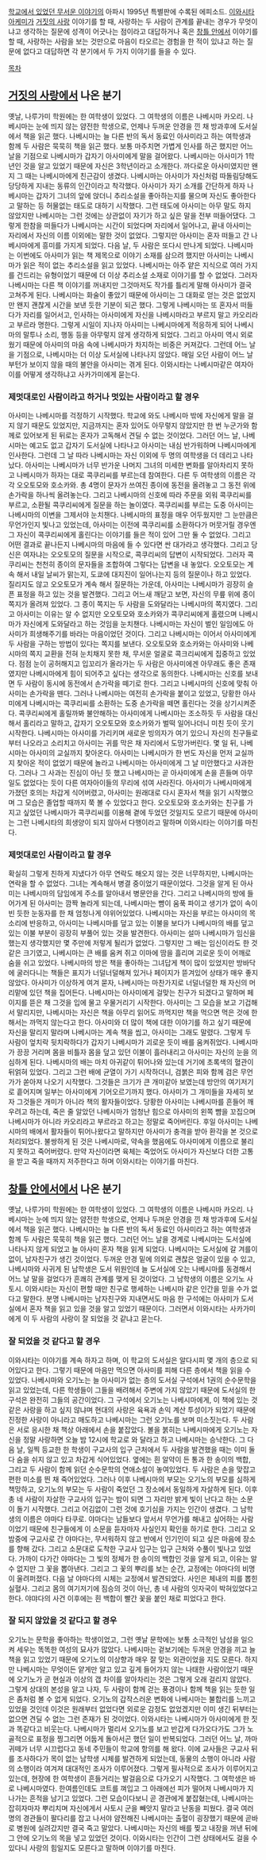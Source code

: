 [[학교에서 있었던 무서운 이야기]]의 아파시 1995년 특별판에 수록된 에피소드. [[이와시타 아케미]]가 [[거짓의 사랑]] 이야기를 할 때, 사랑하는 두 사람이 관계를 끝내는 경우가 무엇이냐고 생각하는 질문에 성격이 어긋나는 점이라고 대답하거나 혹은 [[창틀 안에서]] 이야기를 할 때, 사랑하는 사람을 보는 것만으로 마음이 타오르는 경험을 한 적이 있냐고 하는 질문에 없다고 대답하면 각 분기에서 두 가지 이야기를 들을 수 있다.

[[목차]]
== [[거짓의 사랑]]에서 나온 분기 ==
옛날, 나루가미 학원에는 한 여학생이 있었다. 그 여학생의 이름은 나베시마 카오리. 나베시마는 눈에 띄지 않는 얌전한 학생으로, 언제나 두꺼운 안경을 낀 채 방과후에 도서실에서 책을 읽곤 했다. 나베시마는 늘 다른 반의 독서 동료인 아사미라고 하는 여학생과 함께 두 사람은 묵묵히 책을 읽곤 했다. 보통 마주치면 가볍게 인사를 하곤 했지만 어느 날을 기점으로 나베시마가 갑자기 아사미에게 말을 걸어왔다. 나베시마는 아사미가 1학년인 것을 알고 있었기 때문에 자신은 3학년이라고 소개한다. 까다로운 아사미였지만 왠지 그 때는 나베시마에게 친근감이 생겼다. 나베시마는 아사미가 자신처럼 따돌림당해도 당당하게 지내는 동류의 인간이라고 착각했다. 아사미가 자기 소개를 간단하게 하자 나베시마는 갑자기 그녀의 앞에 앉더니 추리소설을 좋아하는지를 물으며 자신도 좋아한다고 말하는 등 허물없는 태도로 대하기 시작했다. 그런 태도에 아사미는 아무 말도 하지 않았지만 나베시마는 그런 것에는 상관없이 자기가 하고 싶은 말을 전부 떠들어댔다. 그렇게 한참을 떠들다가 나베시마는 시간이 되었다며 자리에서 일어나고, 끝내 아사미는 자리에서 자신의 이름 이외에는 말한 것이 없었다. 그렇지만 아사미는 혼자 떠들고 간 나베시마에게 흥미를 가지게 되었다. 다음 날, 두 사람은 또다시 만나게 되었다. 나베시마는 이번에도 아사미가 읽는 책 제목으로 이야기 소재를 삼으려 했지만 아사미는 나베시마가 읽은 적이 없는 추리소설을 읽고 있었다. 나베시마는 아주 얕은 지식으로 여러 가지를 건드리는 유형이었기 때문에 더 이상 추리소설 소재로 이야기를 할 수 없었다. 그러자 나베시마는 다른 책 이야기를 꺼내지만 그것마저도 작가를 틀리게 말해 아사미가 결국 고쳐주게 된다. 나베시마는 화술이 좋았기 때문에 아사미는 그 대화로 얻는 것은 없었지만 왠지 괜찮게 시간을 보낸 듯한 기분이 되곤 했다. 그렇게 나베시마는 또 혼자서 떠들다가 자리를 일어서고, 인사하는 아사미에게 자신을 나베시마라고 부르지 말고 카오리라고 부르라 명한다. 그렇게 시일이 지나자 아사미는 나베시마에게 적응하게 되어 나베시마의 말투나 소리, 행동 등을 아무렇지 않게 생각하게 되었다. 그리고 아사미 역시 외로웠기 때문에 아사미의 마음 속에 나베시마가 차지하는 비중은 커져갔다. 그런데 어느 날을 기점으로, 나베시마는 더 이상 도서실에 나타나지 않았다. 매일 오던 사람이 어느 날부턴가 보이지 않을 때의 불안을 아사미는 겪게 된다. 이와시타는 나베시마같은 여자아이를 어떻게 생각하냐고 사카가미에게 묻는다.

=== 제멋대로인 사람이라고 하거나 멋있는 사람이라고 할 경우 ===
아사미는 나베시마를 걱정하기 시작했다. 학교에 와도 나베시마 밖에 자신에게 말을 걸지 않기 때문도 있었지만, 지금까지는 혼자 있어도 아무렇지 않았지만 한 번 누군가와 함께로 있어보게 된 뒤로는 혼자가 고독해서 견딜 수 없는 것이었다. 그러던 어느 날, 나베시마는 예고도 없고 갑자기 도서실에 나타나고 아사미는 내심 반가워하며 나베시마에게 인사한다. 그런데 그 날 따라 나베시마는 자신 이외에 두 명의 여학생을 더 데리고 나타났다. 아사미는 나베시마가 너무 반가운 나머지 그녀의 미세한 변화를 알아차리지 못하고 나베시마가 하자는 대로 콕쿠리씨를 부르는데 참여한다. 다른 두 여학생의 이름은 각각 오오토모와 호소카와. 총 4명이 문자가 쓰여진 종이에 동전을 올려놓고 그 동전 위에 손가락을 하나씩 올려놓는다. 그리고 나베시마의 신호에 따라 주문을 외워 콕쿠리씨를 부르고, 소환될 콕쿠리씨에게 질문을 하는 놀이였다. 콕쿠리씨를 부르는 도중 아사미는 나베시마의 이변을 그제서야 눈치챈다. 나베시마의 표정을 매우 어두웠지만 그 눈만큼은 무언가인지 빛나고 있었는데, 아사미는 이전에 콕쿠리씨를 소환하다가 머뭇거릴 경우엔 그 자신이 콕쿠리씨에게 홀린다는 이야기를 들은 적이 있어 그만 둘 수 없었다. 그리고 어떤 결과로 끝나든지 나베시마의 마음에 들 수 있다면 싼 대가라고 생각했다. 그리고 당신은 여자냐는 오오토모의 질문을 시작으로, 콕쿠리씨의 답변이 시작되었다. 그러자 콕쿠리씨는 천천히 종이의 문자들을 조합하여 그렇다는 답변을 내 놓았다. 오오토모는 계속 해서 내일 날씨가 맑는지, 도쿄에 대지진이 일어나는지 등의 질문이나 하고 있었다. 질리지도 않고 오오토모가 계속 해서 질문하는 가운데, 아사미는 나베시마가 굉장히 슬픈 표정을 하고 있는 것을 발견했다. 그리고 어느새 깨닫고 보면, 자신의 무릎 위에 종이 쪽지가 올려져 있었다. 그 종이 쪽지는 두 사람을 도와달라는 나베시마의 쪽지였다. 그리고 아사미는 이유는 알 수 없지만 오오토모와 호소카와가 콕쿠리씨에게 홀렸으며 나베시마가 자신에게 도와달라고 하는 것임을 눈치챈다. 나베시마는 자신이 벌인 일임에도 아사미가 희생해주기를 바라는 마음이었던 것이다. 그리고 나베시마는 이어서 아사미에게 두 사람을 구하는 방법이 있다는 쪽지를 보낸다. 오오토모와 호소카와는 아사미와 나베시마의 쪽지 교환을 전혀 눈치채지 못한 채, 무서운 얼굴로 콕크리씨에게 집중하고 있었다. 점점 눈이 공허해지고 입꼬리가 올라가는 두 사람은 아사미에겐 아무래도 좋은 존재였지만 나베시마에게 힘이 되어주고 싶다는 생각으로 동의한다. 나베시마는 신호를 보내면 두 사람이 동시에 동전에서 손가락을 떼기로 한다. 그리고 나베시마의 신호에 맞춰 아사미는 손가락을 뗀다. 그러나 나베시마는 여전히 손가락을 붙이고 있었고, 당황한 아사미에게 나베시마는 콕쿠리씨를 소환하는 도중 손가락을 떼면 홀린다는 것을 상기시켜준다. 콕쿠리씨에게 홀릴까봐 불안해하는 아사미에게 나베시마는 조소하듯 두 사람을 대신해서 홀리라고 말하고, 갑자기 오오토모와 호소카와가 벌떡 일어나더니 미친 듯이 웃기 시작한다. 나베시마는 아사미를 가리키며 새로운 빙의자가 여기 있으니 자신의 친구들로부터 나오라고 소리치고 아사미는 귀를 막은 채 자리에서 도망가버린다. 몇 일 뒤, 나베시마는 아사미의 교실까지 찾아온다. 아사미는 나베시마가 한 번도 자신을 먼저 교실까지 찾아온 적이 없었기 때문에 놀라고 나베시마는 아사미에게 그 날 미안했다고 사과한다. 그러나 그 사과는 진심이 아닌 듯 했고 나베시마는 곧 아사미에게 손을 흔들며 아무 일도 없었다는 듯이 다른 여자아이들의 무리에 섞여 사라진다. 아사미가 나베시마에게 가졌던 호의는 차갑게 식어버렸고, 아사미는 원래대로 다시 혼자서 책을 읽기 시작했으며 그 모습은 졸업할 때까지 쭉 볼 수 있었다고 한다. 오오토모와 호소카와는 친구를 가지고 싶었던 나베시마가 콕쿠리씨를 이용해 곁에 두었던 것일지도 모르기 때문에 아사미는 그런 나베시타의 희생양이 되지 않아서 다행이라고 말하며 이와시타는 이야기를 마친다.

=== 제멋대로인 사람이라고 할 경우 ===
확실히 그렇게 친하게 지냈다가 아무 연락도 해오지 않는 것은 너무하지만, 나베시마는 연락을 할 수 없었다. 그녀는 계속해서 병결 중이었기 때문이었다. 그것을 알게 된 아사미는 나베시마의 담임에게 주소를 알아내서 병문안을 간다. 그리고 나베시마의 방에 들어가게 된 아사미는 깜짝 놀라게 되는데, 나베시마는 뺨이 움푹 파이고 생기가 없이 속이 빈 듯한 눈동자를 한 채 엄청나게 야위어있었다. 나베시마는 자신을 부르는 아사미의 목소리에 반응하고, 아사미는 나베시마를 덮고 있는 이불을 보다가 나베시마의 배를 덮고 있는 이불 부분이 굉장히 부풀어 있는 것을 발견한다. 아사미는 설마 나베시마가 임신을 했는지 생각했지만 몇 주만에 저렇게 될리가 없었다. 그렇지만 그 배는 임신이라도 한 것 같은 크기였고, 나베시마는 큰 배를 움켜 쥐고 이마에 땀을 흘리며 괴로운 듯이 어깨로 숨을 쉬고 있었다. 나베시마의 방은 책을 좋아하는 그녀답게 책이 많이 있었지만 방바닥에 굴러다니는 책들은 표지가 너덜너덜해져 있거나 페이지가 뜯겨있어 상태가 매우 좋지 않았다. 아사미가 이상하게 여겨 묻자, 나베시마는 마찬가지로 너덜너덜한 채 자신의 머리맡에 있던 책을 집어든다. 나베시마는 아사미에게 걸맞는 친구가 되겠다고 말하며 페이지를 뜯은 채 그것을 입에 물고 우물거리기 시작한다. 아사미는 그 모습을 보고 기겁해서 말리지만, 나베시마는 자신은 책을 아무리 읽어도 까먹지만 책을 먹으면 먹은 것에 한해서는 까먹지 않는다고 한다. 아사미와 더 많이 책에 대한 이야기를 하고 싶기 때문에 자신을 말리지 말라며 나베시마는 계속 책을 씹고, 아사미는 그래도 말렸다. 그렇게 두 사람이 엎치락 뒷치락하다가 갑자기 나베시마가 괴로운 듯이 배를 움켜쥐었다. 나베시마가 끙끙 거리며 몸을 비틀자 몸을 덮고 있던 이불이 흘러내리고 아사미는 자신의 눈을 의심하게 된다. 나베시마의 배는 마치 아귀같이 튀어나와 있는데 거기에 초록색의 혈관이 뒤얽혀 있었다. 그리고 그런 배에 균열이 가기 시작하더니, 검붉은 피와 함께 검은 무언가가 쏟아져 나오기 시작했다. 그것들은 크기가 큰 개미같아 보였는데 방안의 여기저기로 흩어지며 일부는 아사미에게 기어오르기까지 했다. 아사미가 그 개미들을 자세히 보자 그것들은 개미가 아니라 책의 활자들이었다. 당황한 아사미는 나베시마를 흔들어 깨우려고 하는데, 죽은 줄 알았던 나베시마가 엄청난 힘으로 아사미의 왼쪽 뺨을 꼬집으며 나베시마가 아니라 카오리라고 부르라고 하고는 정말로 죽어버린다. 후일 아사미는 나베시마의 배에서 활자들이 튀어나왔다고 말하지만 아사미가 충격을 받아 환각을 본 것으로 처리되었다. 불쌍하게 된 것은 나베시마로, 약속을 했음에도 아사미에게 이름으로 불리지 못하고 죽어버렸다. 만약 자신이라면 육체는 죽었어도 아사미가 자신보다 더한 고통을 받고 죽을 때까지 저주한다고 하며 이와시타는 이야기를 마친다.

== [[창틀 안에서]]에서 나온 분기 ==
옛날, 나루가미 학원에는 한 여학생이 있었다. 그 여학생의 이름은 나베시마 카오리. 나베시마는 눈에 띄지 않는 얌전한 학생으로, 언제나 두꺼운 안경을 낀 채 방과후에 도서실에서 책을 읽곤 했다. 나베시마는 늘 다른 반의 독서 동료인 아사미라고 하는 여학생과 함께 두 사람은 묵묵히 책을 읽곤 했다. 그러던 어느 날을 경계로 나베시마는 도서실에 나타나지 않게 되었고 늘 아사미 혼자 책을 읽게 되었다. 나베시마는 도서실에 갈 겨를이 없이, 남자친구가 생긴 것이었다. 두꺼운 안경 밑에 의외로 괜찮은 얼굴이 있을 수 있고, 나베시마와 사귀게 된 남학생은 도서 위원인데 늘 도서실에 오는 나베시마를 동경해서 어느 날 말을 걸었다가 흔쾌히 관계를 맺게 된 것이었다. 그 남학생의 이름은 오기노 사토시. 이와시타는 자신이 편할 때만 친구로 행세하는 나베시마 같은 인간을 믿을 수가 없다고 말한다. 분명 나베시마는 남자친구와 지내면서도 마음 한 구석에는 아사미가 도서실에서 혼자 책을 읽고 있을 것을 알고 있었기 때문이다. 그러면서 이와시타는 사카가미에게 이 두 사람의 사랑이 잘 되었을 것 같냐고 묻는다.

=== 잘 되었을 것 같다고 할 경우 ===
이와시타는 이야기를 계속 하자고 하며, 이 학교의 도서실은 알다시피 몇 개의 층으로 되어있다고 한다. 그렇기 때문에 마음만 먹으면 아사미를 피해 다른 층에서 책을 읽을 수 있었다. 나베시마와 오기노는 늘 아사미가 없는 층의 도서실 구석에서 1권의 순수문학을 읽고 있었는데, 다른 학생들이 그들을 배려해서 주변에 가지 않았기 때문에 도서실의 한 구석은 완전히 그들의 공간이었다. 그 구석에서 오기노는 나베시마에게, 이 책에 있는 것 같은 사랑을 하고 싶지 않냐며 현대의 사랑은 육욕과 손익 계산 투성이가 되었기 때문에 진정한 사랑이 아니라고 매도하고 나베시마는 그런 오기노를 보며 미소짓는다. 두 사람은 서로 응시한 채 책상 아래에서 손을 붙잡았다. 볼을 붉히는 나베시마에게 오기노는 자신을 정말 사랑하면 오늘 밤 12시에 학교로 와 달라고 하고 나베시마는 승낙한다. 그 다음 날, 일찍 등교한 한 학생이 구교사의 입구 근처에서 두 사람을 발견했을 때는 이미 둘 다 숨을 쉬지 않고 있고 차갑게 식어있었다. 옆에는 흰 알약이 든 통과 한 송이의 백합, 그리고 두 사람이 함께 읽던 순수문학의 연애소설이 놓여있었다. 두 사람은 손을 맞잡고 편한 미소를 띈 채 죽어있었다. 그러나 이후 나베시마의 부모는 오기노의 부모를 심하게 책망하고, 오기노의 부모는 두 사람이 죽었던 그 장소에서 동일하게 자살하게 된다. 이후 총 네 사람이 자살한 구교사의 입구는 밤이 되면 그 자리만 밝게 빛이 난다고 하는 소문이 돌기 시작했다. 그리고 어김없이 그런 것에 호기심을 가지는 인간이 생겼다. 그 남학생의 이름은 야마다 타쿠로. 야마다는 남들보다 앞서서 무언가를 해내고 싶어하는 사람이었기 때문에 친구들에게 이 소문을 듣자마자 사실인지 확인을 하기로 한다. 그리고 오밤중에 구교사로 간 야마다는, 무서워하지 않고 반에서 인기인이 되고 싶은 마음에 장소를 향해 갔다. 그리고 소문대로 도착한 구교사 입구는 입구 근처와 수풀이 빛나고 있었다. 가까이 다가간 야마다는 그 빛의 정체가 한 송이의 백합인 것을 알게 되고, 이유는 알 수 없지만 그 꽃을 뽑아낸다. 그리고 그 꽃의 뿌리를 보는 순간, 교정에는 야마다의 비명이 울려퍼졌다. 다음 날 야마다의 시체는 교정에서 발견되었다. 사인은 체내의 피를 뽑힌 실혈사. 그리고 몸의 여기저기에 짐승의 것이 아닌, 총 네 사람의 잇자국이 박혀있었다고 한다. 야먀다의 사건 이후에는 흰 백합이 빨간 꽃을 붙인 채로 피었다고 한다.

=== 잘 되지 않았을 것 같다고 할 경우 ===
오기노는 문학을 좋아하는 학생이었고, 그런 옛날 문학에는 보통 소극적인 남성을 일으켜 세우는 똑똑한 여성의 묘사가 많았다. 나베시마는 겉보기에는 두꺼운 안경을 끼고 늘 책을 읽고 있었기 때문에 오기노의 이상향과 매우 잘 맞는 외관이었을 지도 모른다. 하지만 나베시마는 무엇이든 얕게만 알고 있고 깊게 들어가지 않는 나태한 사람이었기 때문에 오기노가 곧 현실과 이상의 갭 차이를 알아차리는 것은 그렇게 오래 걸리지 않았다. 그렇게 상대의 본성을 알고 나자, 두 사람이 함께 걷는 풍경이나 함께 책을 읽는 듯한 일은 좀처럼 볼 수 없게 되었다. 오기노의 갑작스러운 변화에 나베시마는 불합리를 느끼고 있었을 것인데 이것은 원래부터 없었다면 외로운 감정도 없었겠지만 이미 생긴 뒤부터는 없으면 견딜 수 없는 그런 존재가 된 것이었다. 이와시타는 나베시마가 아사미에게 한 짓과 똑같다고 비웃는다. 나베시마가 멀리서 오기노를 보고 반갑게 다가오다가도 그가 노골적으로 표정을 찡그리면 어둡게 돌아서곤 했던 일이 반복되었다. 그러던 어느 날, 까마귀떼가 너무 시끄럽다고 동네 주민들이 학교에 항의를 해 왔다. 이에 교사들은 구교사 뒤를 조사하다가 목이 없는 남학생 시체를 발견하게 되었는데, 동물의 소행이 아니라 사람의 소행이라 여겨져 대대적인 조사가 이루어졌다. 그렇게 필사적으로 조사가 이루어지고 있는데, 현장에 한 여학생이 흔들거리는 발걸음으로 다가오기 시작했다. 그 여학생은 바로 나베시마였다. 한여름인데도 코트를 껴입고 그 아래에선 피가 떨어져 나베시마가 지나가는 흔적을 남기고 있었다. 그런 모습이다보니 곧 경관에게 붙잡혔는데, 나베시마는 잡히자마자 뿌리치며 자신에게서 사토시 군을 빼앗지 말라고 난동을 피웠다. 결국 여러 명의 경관들이 팔다리를 잡고 나서야 얌전해진 나베시마는 출혈이 굉장했기 때문에 곧바로 병원에 실려갔지만 결국 죽고 말았다. 나베시마는 자신의 배를 찢고 내장을 꺼낸 뒤에 그 안에 오기노의 목을 넣고 있었던 것이다. 이와시타는 인간이 그런 상태에서도 걸을 수 있다니 사랑의 힘일지도 모른다고 말하며 이야기를 마친다.
